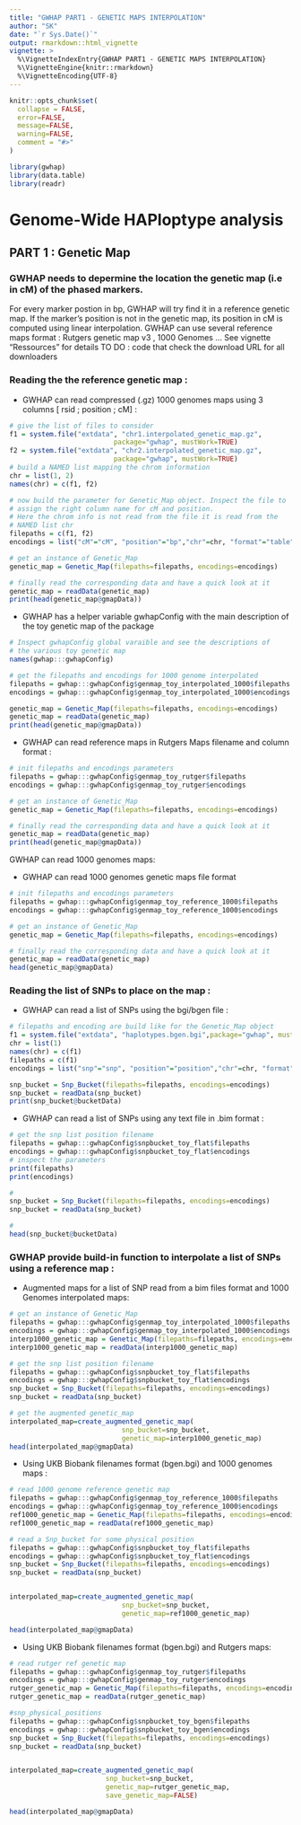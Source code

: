 ```yaml
---
title: "GWHAP PART1 - GENETIC MAPS INTERPOLATION"
author: "SK"
date: "`r Sys.Date()`"
output: rmarkdown::html_vignette
vignette: >
  %\VignetteIndexEntry{GWHAP PART1 - GENETIC MAPS INTERPOLATION}
  %\VignetteEngine{knitr::rmarkdown}
  %\VignetteEncoding{UTF-8}
---
```


```r
knitr::opts_chunk$set(
  collapse = FALSE,
  error=FALSE,
  message=FALSE,
  warning=FALSE,
  comment = "#>"
)
```
```r
library(gwhap)
library(data.table)
library(readr)
```
# Genome-Wide HAPloptype analysis  
## PART 1 : Genetic Map
### GWHAP needs to depermine the location the genetic map (i.e in cM) of the phased markers. 

For every marker postion in bp, GWHAP will try find it in a reference genetic map.
If the marker's position is not in the genetic map, its position in cM is computed using linear interpolation. 
GWHAP can use several reference maps format :  Rutgers genetic map v3 , 1000 Genomes ...
See vignette "Ressources" for details
TO DO : code that check the download URL for all downloaders

### Reading the the reference genetic map :


* GWHAP can read compressed (.gz) 1000 genomes maps using 3 columns [ rsid ; position ; cM]  :
```r
# give the list of files to consider
f1 = system.file("extdata", "chr1.interpolated_genetic_map.gz",
                          package="gwhap", mustWork=TRUE)
f2 = system.file("extdata", "chr2.interpolated_genetic_map.gz",
                          package="gwhap", mustWork=TRUE)
# build a NAMED list mapping the chrom information
chr = list(1, 2)
names(chr) = c(f1, f2)

# now build the parameter for Genetic_Map object. Inspect the file to
# assign the right column name for cM and position.
# Here the chrom info is not read from the file it is read from the
# NAMED list chr
filepaths = c(f1, f2)
encodings = list("cM"="cM", "position"="bp","chr"=chr, "format"="table")

# get an instance of Genetic_Map
genetic_map = Genetic_Map(filepaths=filepaths, encodings=encodings)

# finally read the corresponding data and have a quick look at it
genetic_map = readData(genetic_map)
print(head(genetic_map@gmapData))
```

* GWHAP has a helper variable gwhapConfig with the main description of the toy genetic map of the package
```r
# Inspect gwhapConfig global varaible and see the descriptions of 
# the various toy genetic map  
names(gwhap:::gwhapConfig)

# get the filepaths and encodings for 1000 genome interpolated
filepaths = gwhap:::gwhapConfig$genmap_toy_interpolated_1000$filepaths
encodings = gwhap:::gwhapConfig$genmap_toy_interpolated_1000$encodings

genetic_map = Genetic_Map(filepaths=filepaths, encodings=encodings)
genetic_map = readData(genetic_map)
print(head(genetic_map@gmapData))
```



* GWHAP can read reference maps in Rutgers Maps filename and column format :
```r
# init filepaths and encodings parameters
filepaths = gwhap:::gwhapConfig$genmap_toy_rutger$filepaths
encodings = gwhap:::gwhapConfig$genmap_toy_rutger$encodings

# get an instance of Genetic_Map
genetic_map = Genetic_Map(filepaths=filepaths, encodings=encodings)

# finally read the corresponding data and have a quick look at it
genetic_map = readData(genetic_map)
print(head(genetic_map@gmapData))
```


GWHAP can read 1000 genomes maps:

* GWHAP can read  1000 genomes genetic maps file format
```r
# init filepaths and encodings parameters
filepaths = gwhap:::gwhapConfig$genmap_toy_reference_1000$filepaths
encodings = gwhap:::gwhapConfig$genmap_toy_reference_1000$encodings

# get an instance of Genetic_Map
genetic_map = Genetic_Map(filepaths=filepaths, encodings=encodings)

# finally read the corresponding data and have a quick look at it
genetic_map = readData(genetic_map)
head(genetic_map@gmapData)
```

### Reading the list of SNPs to place on the map :

* GWHAP can read a list of SNPs using the bgi/bgen file :
```r
# filepaths and encoding are build like for the Genetic_Map object
f1 = system.file("extdata", "haplotypes.bgen.bgi",package="gwhap", mustWork=TRUE)
chr = list(1)
names(chr) = c(f1)
filepaths = c(f1)
encodings = list("snp"="snp", "position"="position","chr"=chr, "format"="bgen")

snp_bucket = Snp_Bucket(filepaths=filepaths, encodings=encodings)
snp_bucket = readData(snp_bucket)
print(snp_bucket@bucketData)

```

* GWHAP can read a list of SNPs using any text file in .bim format  :
```r
# get the snp list position filename
filepaths = gwhap:::gwhapConfig$snpbucket_toy_flat$filepaths
encodings = gwhap:::gwhapConfig$snpbucket_toy_flat$encodings
# inspect the parameters
print(filepaths)
print(encodings)

#
snp_bucket = Snp_Bucket(filepaths=filepaths, encodings=encodings)
snp_bucket = readData(snp_bucket)

#
head(snp_bucket@bucketData)
```


### GWHAP provide build-in function to interpolate a list of SNPs using a reference map :

*  Augmented maps for a list of SNP read from a bim files format and 1000 Genomes interpolated maps:
```r
# get an instance of Genetic_Map
filepaths = gwhap:::gwhapConfig$genmap_toy_interpolated_1000$filepaths
encodings = gwhap:::gwhapConfig$genmap_toy_interpolated_1000$encodings
interp1000_genetic_map = Genetic_Map(filepaths=filepaths, encodings=encodings)
interp1000_genetic_map = readData(interp1000_genetic_map)

# get the snp list position filename
filepaths = gwhap:::gwhapConfig$snpbucket_toy_flat$filepaths
encodings = gwhap:::gwhapConfig$snpbucket_toy_flat$encodings
snp_bucket = Snp_Bucket(filepaths=filepaths, encodings=encodings)
snp_bucket = readData(snp_bucket)

# get the augmented genetic_map
interpolated_map=create_augmented_genetic_map(
                            snp_bucket=snp_bucket,
                            genetic_map=interp1000_genetic_map)
head(interpolated_map@gmapData)
```

* Using UKB Biobank filenames format (bgen.bgi) and  1000 genomes maps : 

```r
# read 1000 genome reference genetic map
filepaths = gwhap:::gwhapConfig$genmap_toy_reference_1000$filepaths
encodings = gwhap:::gwhapConfig$genmap_toy_reference_1000$encodings
ref1000_genetic_map = Genetic_Map(filepaths=filepaths, encodings=encodings)
ref1000_genetic_map = readData(ref1000_genetic_map)

# read a Snp_bucket for some physical position
filepaths = gwhap:::gwhapConfig$snpbucket_toy_flat$filepaths
encodings = gwhap:::gwhapConfig$snpbucket_toy_flat$encodings
snp_bucket = Snp_Bucket(filepaths=filepaths, encodings=encodings)
snp_bucket = readData(snp_bucket)


interpolated_map=create_augmented_genetic_map(
                            snp_bucket=snp_bucket,
                            genetic_map=ref1000_genetic_map)

head(interpolated_map@gmapData)
```

* Using UKB Biobank filenames format (bgen.bgi) and  Rutgers maps:

```r
# read rutger ref genetic map
filepaths = gwhap:::gwhapConfig$genmap_toy_rutger$filepaths
encodings = gwhap:::gwhapConfig$genmap_toy_rutger$encodings
rutger_genetic_map = Genetic_Map(filepaths=filepaths, encodings=encodings)
rutger_genetic_map = readData(rutger_genetic_map)

#snp_physical_positions
filepaths = gwhap:::gwhapConfig$snpbucket_toy_bgen$filepaths
encodings = gwhap:::gwhapConfig$snpbucket_toy_bgen$encodings
snp_bucket = Snp_Bucket(filepaths=filepaths, encodings=encodings)
snp_bucket = readData(snp_bucket)


interpolated_map=create_augmented_genetic_map(
                        snp_bucket=snp_bucket,
                        genetic_map=rutger_genetic_map,
                        save_genetic_map=FALSE)

head(interpolated_map@gmapData)
```



